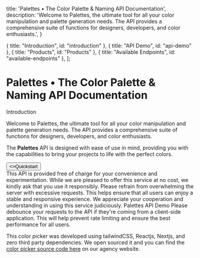 

  title: 'Palettes • The Color Palette & Naming API Documentation',
  description:
    'Welcome to Palettes, the ultimate tool for all your color manipulation and palette generation needs. The API provides a comprehensive suite of functions for designers, developers, and color enthusiasts.',
}


  { title: "Introduction", id: "introduction" },
  { title: "API Demo", id: "api-demo" },
  { title: "Products", id: "Products" },
  { title: "Available Endpoints", id: "available-endpoints" },
];

<HeroPattern />

# Palettes • The Color Palette & Naming API Documentation

<Heading level={2} id="introduction">
  Introduction
</Heading>

Welcome to Palettes, the ultimate tool for all your color manipulation and palette generation needs. The API provides a comprehensive suite of functions for designers, developers, and color enthusiasts.

The **Palettes** API is designed with ease of use in mind, providing you with the capabilities to bring your projects to life with the perfect colors.

<div className="not-prose mb-16 mt-6 flex gap-3">
  <Button href="/request-params" arrow="right">
    <>Quickstart</>
  </Button>
</div>


<Note>
  This API is provided free of charge for your convenience and experimentation. While we are pleased to offer this service at no cost, we kindly ask that you use it responsibly. Please refrain from overwhelming the server with excessive requests. This helps ensure that all users can enjoy a stable and responsive experience. We appreciate your cooperation and understanding in using this service judiciously.
</Note>

<Heading level={2} id="api-demo">
  Palettes API Demo
</Heading>
Please debounce your requests to the API if they're coming from a client-side application. This will help prevent rate limiting and ensure the best performance for all users.

<ColorPickerAndDisplay />

This color picker was developed using tailwindCSS, Reactjs, Nextjs, and zero third party dependencies. We open sourced it and you can find the [color picker source code here](https://modall.ca/lab/tailwindcss-react-color-picker) on our agency website.

<Books/>

<Guides />